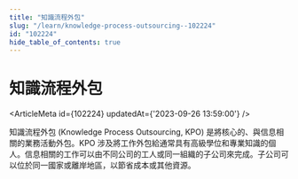 ```yaml
---
title: "知識流程外包"
slug: "/learn/knowledge-process-outsourcing--102224"
id: "102224"
hide_table_of_contents: true
---
```



# 知識流程外包

<ArticleMeta id={102224} updatedAt={'2023-09-26 13:59:00'} />
<div className='border-solid border-b border-t-0 my-4 border-[var(--ifm-color-gray-300)]' />

知識流程外包 (Knowledge Process Outsourcing, KPO) 是將核心的、與信息相關的業務活動外包。KPO 涉及將工作外包給通常具有高級學位和專業知識的個人。信息相關的工作可以由不同公司的工人或同一組織的子公司來完成。子公司可以位於同一國家或離岸地區，以節省成本或其他資源。
